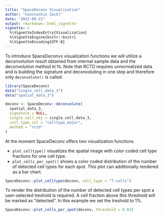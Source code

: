 ```yaml
---
title: "SpaceDeconv Visualization"
author: "Constantin Zackl"
date: "2022-09-21"
output: rmarkdown::html_vignette
vignette: >
  %\VignetteIndexEntry{Visualization}
  %\VignetteEngine{knitr::knitr}
  %\VignetteEncoding{UTF-8}
---
```


To introduce SpaceDeconvs visualization functions we will utilize a deconvolution result obtained from internal sample data and the deconvolution method `RCTD`. Note that RCTD requires unnormalized data and is building the signature and deconvoluting in one step and therefore only `deconvolute()` is called. 

```r
library(SpaceDeconv)
data("single_cell_data_3")
data("spatial_data_3")

deconv <- SpaceDeconv::deconvolute(
  spatial_data_3,
  signature = NULL,
  single_cell_obj = single_cell_data_3,
  cell_type_col = "celltype_major",
  method = "rctd"
)
```

At the moment SpaceDeconv offers two visualization functions. 

* `plot_celltype()` visualizes the spatial image with color coded cell type fractions for one cell type. 
* `plot_cells_per_spot()` shows a color coded distribution of the number of detected cell types for each spot. This plot can additionally rendered as a bar chart. 

```r
SpaceDeconv::plot_celltype(deconv, cell_type = "T.cells")
```


To render the distribution of the number of detected cell types per spot a user-selected treshold is required. A cell fraction above this threshold will be marked as "detected". In this example we set the treshold to 1%. 
```r
SpaceDeconv::plot_cells_per_spot(deconv, threshold = 0.01)
```
